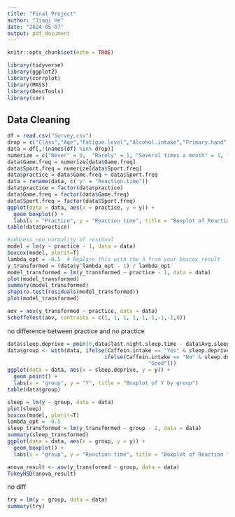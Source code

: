 ```yaml
---
title: "Final Project"
author: "Jiaqi He"
date: "2024-05-07"
output: pdf_document
---
```


```r
knitr::opts_chunk$set(echo = TRUE)
```

```r
library(tidyverse)
library(ggplot2)
library(corrplot)
library(MASS)
library(DescTools)
library(car)
```

## Data Cleaning

```r
df = read.csv("Survey.csv")
drop = c("Class","Age","Fatigue.level","Alcohol.intake","Primary.hand","Use.primary.hand","Cautious.level","WiFi.stable","Visual.acuity")
data = df[,!(names(df) %in% drop)]
numerize = c("Never" = 0,  "Rarely" = 1, "Several times a month" = 1, "Once a week" = 2, "Several times a week" = 3, "Daily" = 4)
data$Game.freq = numerize[data$Game.freq]
data$Sport.freq = numerize[data$Sport.freq]
data$practice = data$Game.freq + data$Sport.freq
data = rename(data, c('y' = "Reaction.time"))
data$practice = factor(data$practice)
data$Game.freq = factor(data$Game.freq)
data$Sport.freq = factor(data$Sport.freq)
ggplot(data = data, aes(x = practice, y = y)) +
  geom_boxplot() +
  labs(x = "Practice", y = "Reaction time", title = "Boxplot of Reaction time by Practice")
table(data$practice)

```

```r
#address non_normality of residual
model = lm(y ~ practice - 1, data = data)
boxcox(model, plotit=T)
lambda_opt = -0.5  # Replace this with the λ from your boxcox_result
y_transformed = (data$y^lambda_opt - 1) / lambda_opt
model_transformed = lm(y_transformed ~ practice - 1, data = data)
plot(model_transformed)
summary(model_transformed)
shapiro.test(residuals(model_transformed))
plot(model_transformed)
```

```r
aov = aov(y_transformed ~ practice, data = data)
ScheffeTest(aov, contrasts = c(1, 1, 1, 1,-1,-1,-1,-1,0))
```
no difference between practice and no practice


```r
data$sleep.deprive = pmin(0,data$last.night.sleep.time - data$Avg.sleep.time)
data$group <- with(data, ifelse(Caffein.intake == "Yes" & sleep.deprive < 0, "deprive with caffeine",
                               ifelse(Caffein.intake == "No" & sleep.deprive < 0, "deprive without caffeine",
                                             "Good")))
ggplot(data = data, aes(x = sleep.deprive, y = y)) +
  geom_point() +
  labs(x = "group", y = "Y", title = "Boxplot of Y by group")
table(data$group)
```
```r
sleep = lm(y ~ group, data = data)
plot(sleep)
boxcox(model, plotit=T)
lambda_opt = -0.5
sleep_transformed = lm(y_transformed ~ group - 1, data = data)
summary(sleep_transformed)
ggplot(data = data, aes(x = group, y = y)) +
  geom_boxplot() +
  labs(x = "group", y = "Reaction time", title = "Boxplot of Reaction time by group")
```
```r
anova_result <- aov(y_transformed ~ group, data = data)
TukeyHSD(anova_result)
```
no diff


```r
try = lm(y ~ group, data = data)
summary(try)
```